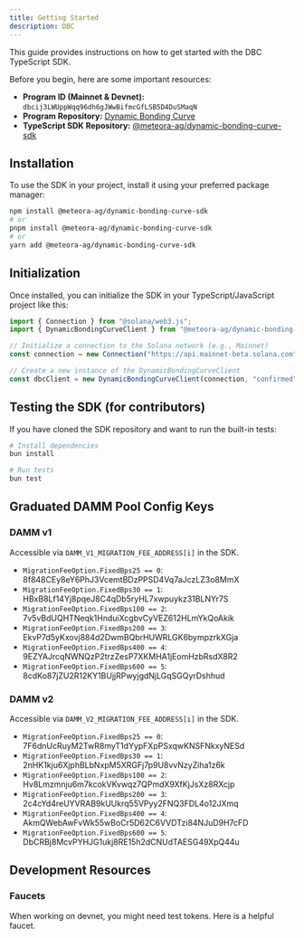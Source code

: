 ```yaml
---
title: Getting Started
description: DBC
---
```


This guide provides instructions on how to get started with the DBC TypeScript SDK.

Before you begin, here are some important resources:

-   **Program ID (Mainnet & Devnet):** `dbcij3LWUppWqq96dh6gJWwBifmcGfLSB5D4DuSMaqN`
-   **Program Repository:** [Dynamic Bonding Curve](https://github.com/MeteoraAg/dynamic-bonding-curve)
-   **TypeScript SDK Repository:** [@meteora-ag/dynamic-bonding-curve-sdk](https://github.com/MeteoraAg/dynamic-bonding-curve-sdk)

## Installation

To use the SDK in your project, install it using your preferred package manager:

```bash
npm install @meteora-ag/dynamic-bonding-curve-sdk
# or
pnpm install @meteora-ag/dynamic-bonding-curve-sdk
# or
yarn add @meteora-ag/dynamic-bonding-curve-sdk
```

## Initialization

Once installed, you can initialize the SDK in your TypeScript/JavaScript project like this:

```typescript
import { Connection } from "@solana/web3.js";
import { DynamicBondingCurveClient } from "@meteora-ag/dynamic-bonding-curve-sdk";

// Initialize a connection to the Solana network (e.g., Mainnet)
const connection = new Connection("https://api.mainnet-beta.solana.com");

// Create a new instance of the DynamicBondingCurveClient
const dbcClient = new DynamicBondingCurveClient(connection, "confirmed");
```

## Testing the SDK (for contributors)

If you have cloned the SDK repository and want to run the built-in tests:

```bash
# Install dependencies
bun install

# Run tests
bun test
```

## Graduated DAMM Pool Config Keys

### DAMM v1

Accessible via `DAMM_V1_MIGRATION_FEE_ADDRESS[i]` in the SDK.

- `MigrationFeeOption.FixedBps25 == 0`: 8f848CEy8eY6PhJ3VcemtBDzPPSD4Vq7aJczLZ3o8MmX
- `MigrationFeeOption.FixedBps30 == 1`: HBxB8Lf14Yj8pqeJ8C4qDb5ryHL7xwpuykz31BLNYr7S
- `MigrationFeeOption.FixedBps100 == 2`: 7v5vBdUQHTNeqk1HnduiXcgbvCyVEZ612HLmYkQoAkik
- `MigrationFeeOption.FixedBps200 == 3`: EkvP7d5yKxovj884d2DwmBQbrHUWRLGK6bympzrkXGja
- `MigrationFeeOption.FixedBps400 == 4`: 9EZYAJrcqNWNQzP2trzZesP7XKMHA1jEomHzbRsdX8R2
- `MigrationFeeOption.FixedBps600 == 5`: 8cdKo87jZU2R12KY1BUjjRPwyjgdNjLGqSGQyrDshhud

### DAMM v2

Accessible via `DAMM_V2_MIGRATION_FEE_ADDRESS[i]` in the SDK.

- `MigrationFeeOption.FixedBps25 == 0`: 7F6dnUcRuyM2TwR8myT1dYypFXpPSxqwKNSFNkxyNESd
- `MigrationFeeOption.FixedBps30 == 1`: 2nHK1kju6XjphBLbNxpM5XRGFj7p9U8vvNzyZiha1z6k
- `MigrationFeeOption.FixedBps100 == 2`: Hv8Lmzmnju6m7kcokVKvwqz7QPmdX9XfKjJsXz8RXcjp
- `MigrationFeeOption.FixedBps200 == 3`: 2c4cYd4reUYVRAB9kUUkrq55VPyy2FNQ3FDL4o12JXmq
- `MigrationFeeOption.FixedBps400 == 4`: AkmQWebAwFvWk55wBoCr5D62C6VVDTzi84NJuD9H7cFD
- `MigrationFeeOption.FixedBps600 == 5`: DbCRBj8McvPYHJG1ukj8RE15h2dCNUdTAESG49XpQ44u

## Development Resources

### Faucets

<CardGroup cols={1}>
  <Card title="Devnet Faucet" icon="faucet" href="https://faucet.raccoons.dev/">
    <p>When working on devnet, you might need test tokens. Here is a helpful faucet.</p>
  </Card>
</CardGroup>